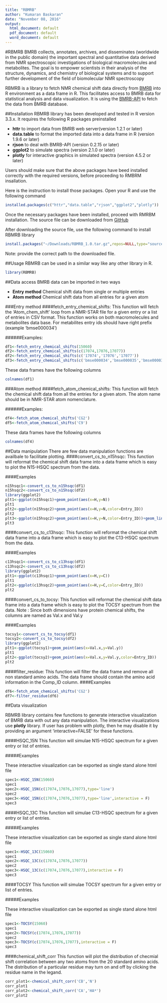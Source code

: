 ```yaml
---
title: "RBMRB"
author: "Kumaran Baskaran"
date: "November 08, 2016"
output:
  html_document: default
  pdf_document: default
  word_document: default
---
```


#RBMRB
BMRB collects, annotates, archives, and disseminates (worldwide in the public domain) the important spectral and quantitative data derived from NMR spectroscopic investigations of biological macromolecules and metabolites. The goal is to empower scientists in their analysis of the structure, dynamics, and chemistry of biological systems and to support further development of the field of biomolecular NMR spectroscopy

RBMRB is a library to fetch NMR chemical shift data directly from [BMRB](http://bmrb.wisc.edu/) into R environment 
as a data frame in R. This facilitates access to BMRB data for statistical analysis and data visualization. It is using the [BMRB-API](https://github.com/uwbmrb/BMRB-API)  to fetch the data from BMRB database. 

##Installation
RBMRB library has been developed and tested in  R version 3.3.x.  It requires the following R packages preinstalled


 + **httr** to import data from BMRB web server(version 1.2.1 or later)
 + **data.table** to format the imported data into a data frame in R (version 1.9.6 or later)
 + **rjson** to deal with BMRB-API (version 0.2.15 or later)
 + **ggplot2** to simulate spectra (version 2.1.0 or later)
 + **plotly** for interactive graphics in simulated spectra (version 4.5.2 or later)
 
Users should make sure that the above packages have beed installed correctly with the required versions, before proceeding to RMBRM insallation.

Here is the instruction to install those packages. Open your R and use the following command 
```r
installed.packages(c("httr","data.table","rjson","ggplot2","plotly"))
```

Once the necessary packages have been installed, proceed with RMRBM installation. The source file can be downloaded from [GitHub](https://github.com/uwbmrb/RBMRB/raw/master/RBMRB_1.0.tar.gz)

After downloading the source file, use the following command to install RBMRB library
```r
install.packages("~/Downloads/RBMRB_1.0.tar.gz",repos=NULL,type="source")
```

Note: provide the correct path to the downloaded file.

##Usage
RBMRB can be used in a similar way like any other library in R. 

```r
library(RBMRB)
```

##Data access
BMRB data can be imported in two ways

+ **Entry method** Chemical shift data from single or multiple entries
+ **Atom method** Chemical shift data from all entries for a given atom

###Entry method
####fetch_entry_chemical_shifts:
This function will fetch the 'Atom_chem_shift' loop from a NMR-STAR file for a given entry or a list of entries in CSV format. This function works on both macromolecules and metabolites data base. For metabilites entry ids should have right prefix (example 'bmse000034')

######Examples:
```r
df1<-fetch_entry_chemical_shifts(15060)
df2<-fetch_entry_chemical_shifts(c(17074,17076,17077))
df2<-fetch_entry_chemical_shifts(c('17074','17076','17077'))
df3<-fetch_entry_chemical_shifts(c('bmse000034','bmse000035','bmse000036'))
```

These data frames have the following columns
```r
colnames(df1)
```

###Atom method
####fetch_atom_chemical_shifts:
This function will fetch the chemical shift data from all the entries for a given atom. The atom name should be in NMR-STAR atom nomenclature.

######Examples:
```r
df4<-fetch_atom_chemical_shifts('CG2')
df5<-fetch_atom_chemical_shifts('C9')
```

These data frames have the following columns
```r
colnames(df4)
```

##Data manipulation
There are few data manipulation functions are availbale to facilitate plotting. 
####convert_cs_to_n15hsqc:
This function will reformat the chemical shift data frame into a data frame which is easy to plot the N15-HSQC spectrum from the data. 

####Examples
```r
n15hsqc1<-convert_cs_to_n15hsqc(df1)
n15hsqc2<-convert_cs_to_n15hsqc(df2)
library(ggplot2)
plt1<-ggplot(n15hsqc1)+geom_point(aes(x=H,y=N))
plt1
plt2<-ggplot(n15hsqc2)+geom_point(aes(x=H,y=N,color=Entry_ID))
plt2
plt3<-ggplot(n15hsqc2)+geom_point(aes(x=H,y=N,color=Entry_ID))+geom_line(aes(x=H,y=N,group=Comp_index_ID))
plt3
```

####convert_cs_to_c13hsqc:
This function will reformat the chemical shift data frame into a data frame which is easy to plot the C13-HSQC spectrum from the data. 

####Examples
```r
c13hsqc1<-convert_cs_to_c13hsqc(df1)
c13hsqc2<-convert_cs_to_c13hsqc(df2)
library(ggplot2)
plt1<-ggplot(c13hsqc1)+geom_point(aes(x=H,y=C))
plt1
plt2<-ggplot(c13hsqc2)+geom_point(aes(x=H,y=C,color=Entry_ID))
plt2
```

####convert_cs_to_tocsy:
This function will reformat the chemical shift data frame into a data frame which is easy to plot the TOCSY spectrum from the data. Note : Since both dimensions have protein chemical shifts, the columns are named as Val.x and Val.y

####Examples
```r
tocsy1<-convert_cs_to_tocsy(df1)
tocsy2<-convert_cs_to_tocsy(df2)
library(ggplot2)
plt1<-ggplot(tocsy1)+geom_point(aes(x=Val.x,y=Val.y))
plt1
plt2<-ggplot(tocsy2)+geom_point(aes(x=Val.x,y=Val.y,color=Entry_ID))
plt2
```

####filter_residue:
This function will filter the data frame and remove all non standard amino acids. The data frame should contain the amino acid information in the Comp_ID column. 
####Examples
```r
df6<-fetch_atom_chemical_shifts('CG2')
df7<-filter_residue(df6)
```

##Data visualization

RBMRB library contains few functions to generate interactive visualization of BMRB data with out any data manipulation. The interactive visualizations use **plotly** library. If user has problem with plotly, then he may disable it by providing an argument 'interactive=FALSE' for these functions. 

####HSQC_15N
This function will simulae N15-HSQC spectrum for a given entry or list of entries. 

#####Examples

These interactive visualization can be exported as single stand alone html file
```r
spec1<-HSQC_15N(15060)
spec1
spec2<-HSQC_15N(c(17074,17076,17077),type='line')
spec2
spec3<-HSQC_15N(c(17074,17076,17077),type='line',interactive = F)
spec3
```

####HSQC_13C
This function will simulae C13-HSQC spectrum for a given entry or list of entries. 

#####Examples

These interactive visualization can be exported as single stand alone html file
```r
spec1<-HSQC_13C(15060)
spec1
spec2<-HSQC_13C(c(17074,17076,17077))
spec2
spec3<-HSQC_13C(c(17074,17076,17077),interactive = F)
spec3
```

####TOCSY
This function will simulae TOCSY spectrum for a given entry or list of entries. 

#####Examples

These interactive visualization can be exported as single stand alone html file
```r
spec1<-TOCSY(15060)
spec1
spec2<-TOCSY(c(17074,17076,17077))
spec2
spec3<-TOCSY(c(17074,17076,17077),interactive = F)
spec3
```

####chemical_shift_corr
This function will plot the distribution of checmial shift correlation between any two atoms from the 20 standard amino acids. The distribution of a particular residue may turn on and off by clicking the residue name in the legand.
```r
corr_plot1<-chemical_shift_corr('CB','N')
corr_plot1
corr_plot2<-chemical_shift_corr('CA','HA*')
corr_plot2
```
